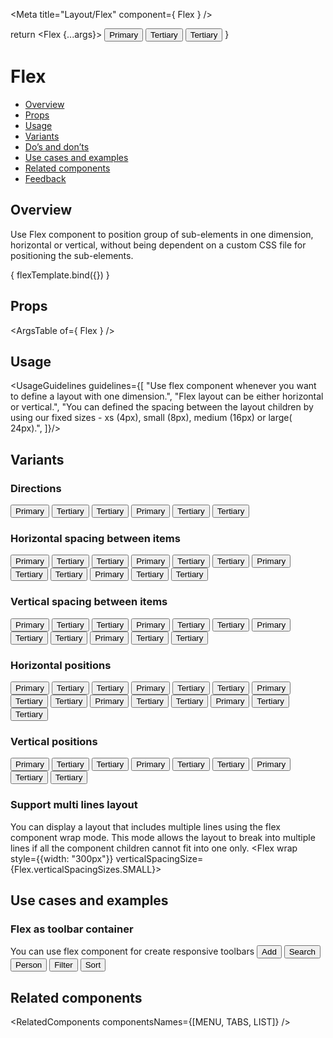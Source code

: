 
<Meta
  title="Layout/Flex"
  component={ Flex }
/>

<!--- Component template -->

  return <Flex {...args}>
    <Button>Primary</Button>
    <Button kind={Button.kinds.TERTIARY}>Tertiary</Button>
    <Button kind={Button.kinds.TERTIARY}>Tertiary</Button>
  </Flex>
}

<!--- Component documentation -->

# Flex
- [Overview](#overview)
- [Props](#props)
- [Usage](#usage)
- [Variants](#variants)
- [Do’s and don’ts](#dos-and-donts)
- [Use cases and examples](#use-cases-and-examples)
- [Related components](#related-components)
- [Feedback](#feedback)

## Overview
Use Flex component to position group of sub-elements in one dimension, horizontal or vertical, without being dependent on a custom CSS file for positioning the sub-elements.

<Canvas>
  <Story name="Overview"
         args={ {} }>
    { flexTemplate.bind({}) }
  </Story>
</Canvas>

## Props
<ArgsTable of={ Flex } />

## Usage
<UsageGuidelines guidelines={[
  "Use flex component whenever you want to define a layout with one dimension.",
  "Flex layout can be either horizontal or vertical.",
  "You can defined the spacing between the layout children by using our fixed sizes - xs (4px), small (8px), medium (16px) or large( 24px).",
]}/>

## Variants
### Directions
<Canvas>
  <Story name="Directions">
    <div className={classes["story-container"]}>
      <StoryDescription description="Horizontal">
        <Flex>
          <Button>Primary</Button>
          <Button kind={Button.kinds.TERTIARY}>Tertiary</Button>
          <Button kind={Button.kinds.TERTIARY}>Tertiary</Button>
        </Flex>
      </StoryDescription>
      <StoryDescription description="Vertical">
        <Flex vertical>
          <Button>Primary</Button>
          <Button kind={Button.kinds.TERTIARY}>Tertiary</Button>
          <Button kind={Button.kinds.TERTIARY}>Tertiary</Button>
        </Flex>
      </StoryDescription>
    </div>
  </Story>
</Canvas>

### Horizontal spacing between items
<Canvas>
  <Story name="Horizontal spacing between items">
    <div className={classes["story-container"]}>
      <StoryDescription description="No spacing between items">
        <Flex horizontalSpacingSize={Flex.horizontalSpacingSizes.NONE}>
          <Button>Primary</Button>
          <Button kind={Button.kinds.TERTIARY}>Tertiary</Button>
          <Button kind={Button.kinds.TERTIARY}>Tertiary</Button></Flex>
        </StoryDescription>
      <StoryDescription description="Small spacing between items">
        <Flex horizontalSpacingSize={Flex.horizontalSpacingSizes.SMALL}>
          <Button>Primary</Button>
          <Button kind={Button.kinds.TERTIARY}>Tertiary</Button>
          <Button kind={Button.kinds.TERTIARY}>Tertiary</Button>
        </Flex>
      </StoryDescription>
      <StoryDescription description="Medium spacing between items">
        <Flex horizontalSpacingSize={Flex.horizontalSpacingSizes.MEDIUM}>
          <Button>Primary</Button>
          <Button kind={Button.kinds.TERTIARY}>Tertiary</Button>
          <Button kind={Button.kinds.TERTIARY}>Tertiary</Button>
        </Flex>
      </StoryDescription>
      <StoryDescription description="Large spacing between items">
        <Flex horizontalSpacingSize={Flex.horizontalSpacingSizes.LARGE}>
          <Button>Primary</Button>
          <Button kind={Button.kinds.TERTIARY}>Tertiary</Button>
          <Button kind={Button.kinds.TERTIARY}>Tertiary</Button>
        </Flex>
      </StoryDescription>
    </div>
  </Story>
</Canvas>

### Vertical spacing between items
<Canvas>
  <Story name="Vertical spacing between items">
    <Flex style={{width: "100%"}} verticalPosition={Flex.verticalPositions.START} horizontalPosition={Flex.horizontalPositions.SPACE_AROUND}>
      <StoryDescription description="No spacing" vertical>
        <Flex
          verticalPosition={Flex.horizontalPositions.START}
          verticalSpacingSize={Flex.verticalSpacingSizes.NONE}
          vertical
        >
          <Button>Primary</Button>
          <Button kind={Button.kinds.TERTIARY}>Tertiary</Button>
          <Button kind={Button.kinds.TERTIARY}>Tertiary</Button></Flex>
      </StoryDescription>
      <StoryDescription description="Small spacing" vertical>
        <Flex
          vertical
          verticalPosition={Flex.horizontalPositions.START}
          verticalSpacingSize={Flex.verticalSpacingSizes.SMALL}
        >
          <Button>Primary</Button>
          <Button kind={Button.kinds.TERTIARY}>Tertiary</Button>
          <Button kind={Button.kinds.TERTIARY}>Tertiary</Button>
        </Flex>
      </StoryDescription>
      <StoryDescription
        description="Medium spacing"
        vertical
        horizontalPosition={Flex.horizontalPositions.END}
      >
        <Flex
          verticalPosition={Flex.horizontalPositions.START}
          vertical
          verticalSpacingSize={Flex.verticalSpacingSizes.MEDIUM}
        >
          <Button>Primary</Button>
          <Button kind={Button.kinds.TERTIARY}>Tertiary</Button>
          <Button kind={Button.kinds.TERTIARY}>Tertiary</Button>
        </Flex>
      </StoryDescription>
      <StoryDescription
        description="Large spacing"
        vertical
        horizontalPosition={Flex.horizontalPositions.END}
      >
        <Flex
          verticalPosition={Flex.horizontalPositions.START}
          vertical
          verticalSpacingSize={Flex.verticalSpacingSizes.LARGE}
        >
          <Button>Primary</Button>
          <Button kind={Button.kinds.TERTIARY}>Tertiary</Button>
          <Button kind={Button.kinds.TERTIARY}>Tertiary</Button>
        </Flex>
      </StoryDescription>
    </Flex>
  </Story>
</Canvas>

### Horizontal positions
<Canvas>
  <Story name="Horizontal positions">
    <div className={classes["story-container"]} style={{width: "100%"}}>
      <StoryDescription description="Start position">
        <Flex horizontalPosition={Flex.horizontalPositions.START} style={{width: "100%"}}>
          <Button>Primary</Button>
          <Button kind={Button.kinds.TERTIARY}>Tertiary</Button>
          <Button kind={Button.kinds.TERTIARY}>Tertiary</Button></Flex>
      </StoryDescription>
      <StoryDescription description="Center position">
        <Flex horizontalPosition={Flex.horizontalPositions.CENTER} style={{width: "100%"}}>
          <Button>Primary</Button>
          <Button kind={Button.kinds.TERTIARY}>Tertiary</Button>
          <Button kind={Button.kinds.TERTIARY}>Tertiary</Button>
        </Flex>
      </StoryDescription>
      <StoryDescription description="End position" horizontalPosition={Flex.horizontalPositions.END}>
        <Flex horizontalPosition={Flex.horizontalPositions.END} style={{width: "100%"}}>
          <Button>Primary</Button>
          <Button kind={Button.kinds.TERTIARY}>Tertiary</Button>
          <Button kind={Button.kinds.TERTIARY}>Tertiary</Button>
        </Flex>
      </StoryDescription>
      <StoryDescription description="Space between position">
        <Flex horizontalPosition={Flex.horizontalPositions.SPACE_BETWEEN} style={{width: "100%"}}>
          <Button>Primary</Button>
          <Button kind={Button.kinds.TERTIARY}>Tertiary</Button>
          <Button kind={Button.kinds.TERTIARY}>Tertiary</Button>
        </Flex>
      </StoryDescription>
      <StoryDescription description="Space around position">
        <Flex horizontalPosition={Flex.horizontalPositions.SPACE_AROUND} style={{width: "100%"}}>
          <Button>Primary</Button>
          <Button kind={Button.kinds.TERTIARY}>Tertiary</Button>
          <Button kind={Button.kinds.TERTIARY}>Tertiary</Button>
        </Flex>
      </StoryDescription>
    </div>
  </Story>
</Canvas>

### Vertical positions
<Canvas>
  <Story name="Vertical positions">
    <Flex
      style={{width: "100%"}}
      verticalPosition={Flex.verticalPositions.START}
      horizontalPosition={Flex.horizontalPositions.SPACE_AROUND}>
      <StoryDescription description="Start position" vertical>
        <Flex verticalPosition={Flex.verticalPositions.START} vertical style={{height: "300px"}}>
          <Button>Primary</Button>
          <Button kind={Button.kinds.TERTIARY}>Tertiary</Button>
          <Button kind={Button.kinds.TERTIARY}>Tertiary</Button></Flex>
      </StoryDescription>
      <StoryDescription description="Center position" vertical>
        <Flex verticalPosition={Flex.verticalPositions.CENTER} vertical style={{height: "300px"}}>
          <Button>Primary</Button>
          <Button kind={Button.kinds.TERTIARY}>Tertiary</Button>
          <Button kind={Button.kinds.TERTIARY}>Tertiary</Button>
        </Flex>
      </StoryDescription>
      <StoryDescription description="End position" vertical>
        <Flex verticalPosition={Flex.verticalPositions.END} vertical style={{height: "300px"}}>
          <Button>Primary</Button>
          <Button kind={Button.kinds.TERTIARY}>Tertiary</Button>
          <Button kind={Button.kinds.TERTIARY}>Tertiary</Button>
        </Flex>
      </StoryDescription>
    </Flex>
  </Story>
</Canvas>


### Support multi lines layout
You can display a layout that includes multiple lines using the flex component wrap mode.
This mode allows the layout to break into multiple lines if all the component children cannot fit into one only.
<Canvas>
  <Story name="Support multi lines layout">
    <Flex wrap style={{width: "300px"}} verticalSpacingSize={Flex.verticalSpacingSizes.SMALL}>
      <Chips label="Chip 1" />
      <Chips label="Chip 2" />
      <Chips label="Chip 3" />
      <Chips label="Chip 4" />
      <Chips label="Chip 5" />
      <Chips label="Chip 6" />
      <Chips label="Chip 7" />
    </Flex>
  </Story>
</Canvas>

## Use cases and examples

### Flex as toolbar container
You can use flex component for create responsive toolbars
<Canvas>
  <Story name="Flex as toolbar container">
    <Flex>
      <Button leftIcon={Add}>Add</Button>
      <Button kind={Button.kinds.TERTIARY} leftIcon={Search}>Search</Button>
      <Button kind={Button.kinds.TERTIARY} leftIcon={Person}>Person</Button>
      <Button kind={Button.kinds.TERTIARY} leftIcon={Filter}>Filter</Button>
      <Button kind={Button.kinds.TERTIARY} leftIcon={Sort}>Sort</Button>
    </Flex>
  </Story>
</Canvas>


## Related components
<RelatedComponents componentsNames={[MENU, TABS, LIST]} />